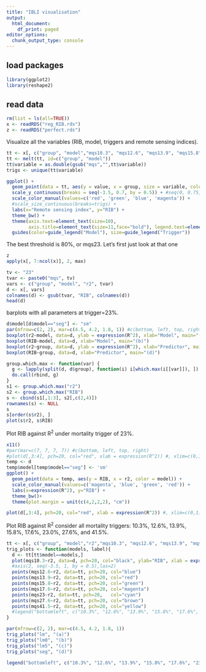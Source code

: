 ```yaml
---
title: "IBLI visualisation"
output:
  html_document:
    df_print: paged
editor_options:
  chunk_output_type: console
---
```

## load packages
```r
library(ggplot2)
library(reshape2)
```

## read data

```r
rm(list = ls(all=TRUE))
x <- readRDS("reg_RIB.rds")
z <- readRDS("perfect.rds")
```

Visualize all the variables (RIB, model, triggers and remote sensing indices).

```r
tt <- x[, c("group", "model","mqs10.3", "mqs12.6", "mqs13.9", "mqs15.8", "mqs17.6", "mqs23", "mqs27.6", "mqs41.5" )]
tt <- melt(tt, id=c("group", "model")) 
tt$variable = as.double(gsub("mqs","",tt$variable))
trigs <- unique(tt$variable)

ggplot() + 
  geom_point(data = tt, aes(y = value, x = group, size = variable, color = model)) +
  scale_y_continuous(breaks = seq(-3.5, 0.7, by = 0.5)) + #seq(0, 0.75, by = 0.1)
  scale_color_manual(values=c('red', 'green', 'blue', 'magenta')) +
  #scale_size_continuous(breaks=trigs) +
  labs(x="Remote sensing index", y="RIB") + 
  theme_bw() +
  theme(axis.text=element_text(size=10),
        axis.title=element_text(size=11,face="bold"), legend.text=element_text(size=11)) +
  guides(color=guide_legend("Model"), size=guide_legend("Trigger"))

```

The best threshold is 80%, or mqs23. Let's first just look at that one

```r
z
apply(x[, 7:ncol(x)], 2, max)
```

```r
tv <- "23"
tvar <- paste0("mqs", tv)
vars <- c("group", "model", "r2", tvar)
d <- x[, vars]
colnames(d) <- gsub(tvar, "RIB", colnames(d))
head(d)
```
barplots with all parameters at trigger=23%.

```r
d$model[d$model=="seg"] <- "sm"
par(mfrow=c(2, 2), mar=c(4.5, 4.2, 1.8, 1)) #c(bottom, left, top, right)
boxplot(r2~model, data=d, ylab = expression(R^2), xlab="Model", main="(a)")
boxplot(RIB~model, data=d, xlab="Model", main="(b)")
boxplot(r2~group, data=d, ylab = expression(R^2), xlab="Predictor", main="(c)")
boxplot(RIB~group, data=d, xlab="Predictor", main="(d)")

```


```r
group.which.max <- function(var) {
  g <- lapply(split(d, d$group), function(i) i[which.max(i[[var]]), ]) 
  do.call(rbind, g)
}
s1 <- group.which.max("r2")
s2 <- group.which.max("RIB")
s <- cbind(s1[,1:3], s2[,c(2,4)])
rownames(s) <- NULL
s
s[order(s$r2), ]
plot(s$r2, s$RIB)
```

Plot RIB against R$^2$ under mortality trigger of 23%.

```r
x11()
#par(mar=c(7, 7, 7, 7)) #c(bottom, left, top, right)
#plot(d[,3:4], pch=20, col="red", xlab = expression(R^2)) #, xlim=c(0,1), ylim=c(0,1))
temp <- d
temp$model[temp$model=="seg"] <- 'sm'
ggplot() + 
  geom_point(data = temp, aes(y = RIB, x = r2, color = model)) +
  scale_color_manual(values=c('magenta', 'blue', 'green', 'red')) +
  labs(x=expression(R^2), y="RIB") + 
  theme_bw()+
  theme(plot.margin = unit(c(4,2,2,2), "cm"))

plot(d[,3:4], pch=20, col="red", xlab = expression(R^2)) #, xlim=c(0,1), ylim=c(0,1))

```

Plot RIB against R$^2$ consider all mortality triggers: 10.3%, 12.6%, 13.9%, 15.8%, 17.6%, 23.0%, 27.6%, and 41.5%.

```r
tt <- x[, c("group", "model","r2","mqs10.3", "mqs12.6", "mqs13.9", "mqs15.8", "mqs17.6", "mqs23", "mqs27.6", "mqs41.5" )]
trig_plots <- function(models, label){
  d <- tt[tt$model==models,]
  plot(mqs10.3~r2, data=d, pch=20, col="black", ylab="RIB", xlab = expression(R^2), ylim=c(min(d$mqs10.3)-0.1, max(d$mqs17.6)+0.1), main=label, cex=0.9, cex.main=1.2, cex.lab=1.2) #yaxt="none"
  #axis(2, seq(-3.5, 1, by = 0.5),las=2)
  points(mqs12.6~r2, data=tt, pch=20, col="blue")
  points(mqs13.9~r2, data=tt, pch=20, col="red")
  points(mqs15.8~r2, data=tt, pch=20, col="green")
  points(mqs17.6~r2, data=tt, pch=20, col="magenta")
  points(mqs23~r2, data=tt, pch=20,   col="cyan")
  points(mqs27.6~r2, data=tt, pch=20, col="brown")
  points(mqs41.5~r2, data=tt, pch=20, col="yellow")
  #legend("bottomleft", c("10.3%", "12.6%", "13.9%", "15.8%", "17.6%", "23.0%", "27.6%", "41.5%"), pch=20, col=c("black", "blue", "red", "green", "magenta", "cyan", "brown", "yellow"), title = "Trigger", bty = "n")
}

par(mfrow=c(2, 2), mar=c(4.5, 4.2, 1.8, 1))
trig_plots("lm", "(a)")
trig_plots("lm0", "(b)")
trig_plots("lm5", "(c)")
trig_plots("seg", "(d)")

legend("bottomleft", c("10.3%", "12.6%", "13.9%", "15.8%", "17.6%", "23.0%", "27.6%", "41.5%"), pch=20, col=c("black", "blue", "red", "green", "magenta", "cyan", "brown", "yellow"), title = "Trigger", bty = "n")

```

